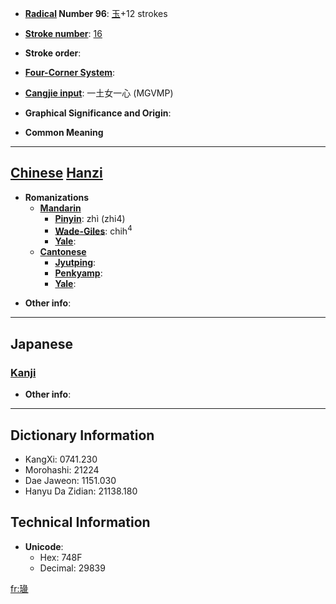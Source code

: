 * '''[[Wiktionary:Chinese radical index| Radical]] Number 96''': [[Wiktionary:Chinese radical index 玉|玉]]+12 strokes

* '''[[Wiktionary:Chinese total strokes index|Stroke number]]''': [[Wiktionary:Chinese total strokes index 16|16]]

* '''Stroke order''': 

* '''[[Wiktionary:Chinese four corner index|Four-Corner System]]''': 

* '''[[Wiktionary:Chinese Cangjie index|Cangjie input]]''': 一土女一心 (MGVMP)

* '''Graphical Significance and Origin''': 

* '''Common Meaning'''

----

== [[Chinese]] [[Hanzi]] ==

* '''Romanizations'''
** '''[[Mandarin]]'''
*** '''[[Pinyin]]''': zhì (zhi4)
*** '''[[Wade-Giles]]''': chih<sup>4</sup>
*** '''[[Yale]]''': 
** '''[[Cantonese]]'''
*** '''[[Jyutping]]''':
*** '''[[Penkyamp]]''': 
*** '''[[Yale]]''': 

* '''Other info''': 

----

==Japanese==
===[[Kanji]]===
{{kanji|on readings=[[てい]] (tei), [[でい]] (dei), [[えつ]] (etsu), [[おち]] (ochi), [[えい]] (ei), [[え]] (e)
|kun readings=
}}

* '''Other info''':  

----

== Dictionary Information ==

* KangXi: 0741.230
* Morohashi: 21224
* Dae Jaweon: 1151.030
* Hanyu Da Zidian: 21138.180

== Technical Information ==

* '''Unicode''':
** Hex: 748F
** Decimal: 29839

[[fr:璏]]